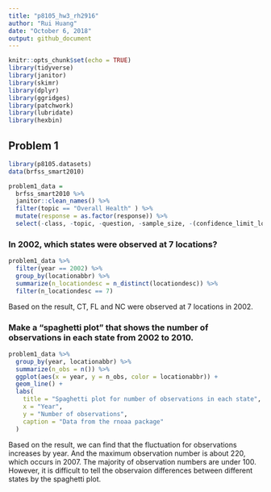 ```yaml
---
title: "p8105_hw3_rh2916"
author: "Rui Huang"
date: "October 6, 2018"
output: github_document
---
```


```r
knitr::opts_chunk$set(echo = TRUE)
library(tidyverse)
library(janitor)
library(skimr)
library(dplyr)
library(ggridges)
library(patchwork)
library(lubridate)
library(hexbin)
```

## Problem 1
```r
library(p8105.datasets)
data(brfss_smart2010)
```

```r
problem1_data =
  brfss_smart2010 %>%
  janitor::clean_names() %>%
  filter(topic == "Overall Health" ) %>%
  mutate(response = as.factor(response)) %>%
  select(-class, -topic, -question, -sample_size, -(confidence_limit_low : geo_location))
```

### In 2002, which states were observed at 7 locations?

```r
problem1_data %>%
  filter(year == 2002) %>%
  group_by(locationabbr) %>%
  summarize(n_locationdesc = n_distinct(locationdesc)) %>%
  filter(n_locationdesc == 7)
```


Based on the result, CT, FL and NC were observed at 7 locations in 2002.

### Make a “spaghetti plot” that shows the number of observations in each state from 2002 to 2010.

```r
problem1_data %>%
  group_by(year, locationabbr) %>%
  summarize(n_obs = n()) %>%
  ggplot(aes(x = year, y = n_obs, color = locationabbr)) +
  geom_line() +
  labs(
    title = "Spaghetti plot for number of observations in each state",
    x = "Year",
    y = "Number of observations",
    caption = "Data from the rnoaa package"
  ) 
```

Based on the result, we can find that the fluctuation for observations increases by year. And the maximum observation number is about 220, which occurs in 2007. The majority of observation numbers are under 100. However, it is difficult to tell the observaion differences between different states by the spaghetti plot.
